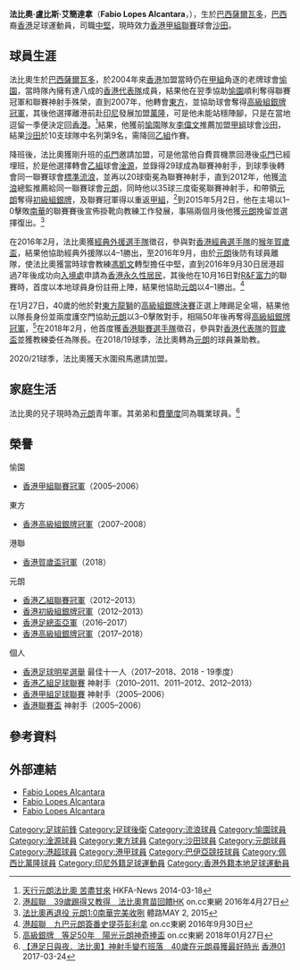 {{Infobox football biography
| name        = 法比奧 <br> Fabio Lopes Alcantara
| image       = File:Fábio Lopes Alcântara.JPG
| fullname    = Fabio Lopes Alcantara
| nickname    = Uncle Fabio、法比奧叔叔
| birth_date  = {{birth date and age|1977|3|24}}
| birth_place = [[巴西|巴西]]，[[薩爾瓦多_(巴西)|薩爾瓦多]]
| height      = {{height|m=1.88}}
| position    = [[中堅|中堅]]
| currentclub = [[沙田_(香港)|沙田]]
| clubnumber  = 22
| youthyears  =
| youthclubs  =
| years1 = 1995–1999
| clubs1 = [[巴伊亞競技俱樂部|巴伊亞]] 
| caps1  = 
| goals1 =
| years2 = 2000
| clubs2 = {{link-en|哥連泰斯阿拉戈斯體育會|Sport Club Corinthians Alagoano|哥連泰斯}} 
| caps2  = 
| goals2 = 
| years3 = 2001
| clubs3 = [[巴西人足球俱樂部|巴西人]]
| caps3  = 
| goals3 = 
| years4 = 2001
| clubs4 = [[馬利利亞體育會|馬利利亞]]
| caps4  = 
| goals4 = 
| years5 = 2002
| clubs5 = [[ABC足球俱樂部|ABC納泰]]
| caps5  = 
| goals5 = 
| years6 = 2002–2003
| clubs6 = {{link-en|國際體育會 (利梅拉)|Associação Atlética Internacional (Limeira)|國際體育會}} 
| caps6  = 
| goals6 = 
| years7 = 2004–2007 
| clubs7 = [[愉園體育會|愉園]] 
| caps7  = 36 
| goals7 = 16  
| years8 = 2007–2008 
| clubs8 = [[東方足球隊|東方]] 
| caps8  = 13   
| goals8 = 4 
| years9 = 2008–2009 
| clubs9 = [[佩西比萬隆|萬隆]] 
| caps9 = 32 
| goals9 = 3 
| years10 = 2009
| clubs10 = [[雅加達佩斯查|佩斯查]] 
| caps10  = 16
| goals10= 6 
| years11 = 2009–2010
| clubs11 = [[沙田體育會足球隊|沙田]]
| caps11  = 14
| goals11 = 4
| years12 = 2010–2011
| clubs12 = [[淦源足球會|淦源]]
| caps12  = 22
| goals12 = 23
| years13 = 2011–2012
| clubs13 = [[香港流浪足球會|標準流浪]]
| caps13  = 20
| goals13 = 20
| years14 = 2012–2020
| clubs14 = [[元朗足球會|佳聯元朗]]
| caps14  = 87
| goals14 = 7
| years15 = 2020–2021
| clubs15 = [[天水圍飛馬|天水圍飛馬]]
| caps15  = 17
| goals15 = 1
| years16 = 2021–
| clubs16 = [[沙田體育會足球隊|沙田]]
| caps16  = 12
| goals16 = 2 
| nationalyears1 =
| nationalteam1  =
| nationalcaps1  =
| nationalgoals1 =
| pcupdate = 2022年5月3日
| ntupdate =
}}

'''法比奧·盧比斯·艾簡達拿'''（'''Fabio Lopes Alcantara'''，{{bd|1977年|3月24日||}}），生於[[巴西|巴西]][[薩爾瓦多_(巴西)|薩爾瓦多]]，[[巴西|巴西]]裔[[香港|香港]]足球運動員，司職[[中堅|中堅]]，現時效力[[香港甲組聯賽|香港甲組聯賽]]球會[[沙田體育會足球隊|沙田]]。

==球員生涯==
法比奧生於[[巴西|巴西]][[薩爾瓦多_(巴西)|薩爾瓦多]]，於2004年來[[香港|香港]]加盟當時仍在[[香港甲組足球聯賽|甲組]]角逐的老牌球會[[愉園體育會|愉園]]，當時隊內擁有達八成的[[香港足球代表隊|香港代表隊]]成員，結果他在翌季協助[[愉園體育會|愉園]]順利奪得聯賽冠軍和聯賽神射手殊榮，直到2007年，他轉會[[東方足球隊|東方]]，並協助球會奪得[[香港高級組銀牌|高級組銀牌冠軍]]，其後他選擇離港前赴[[印尼|印尼]]發展加盟[[佩西比萬隆|萬隆]]，可是他未能站穩陣腳，只是在當地逗留一季便決定回[[香港|香港]]。<ref>[https://www.hkfa.com/news_details/11654 天行元朗法比奧 苦盡甘來] {{Wayback|url=https://www.hkfa.com/news_details/11654 |date=20160304213132 }} HKFA-News 2014-03-18</ref>結果，他獲前[[愉園體育會|愉園]]隊友[[李偉文|李偉文]]推薦加盟[[香港甲組足球聯賽|甲組]]球會[[沙田體育會足球隊|沙田]]，結果[[沙田體育會足球隊|沙田]]於10支球隊中名列第9名，需降回[[香港乙組足球聯賽|乙組]]作賽。

降班後，法比奧獲剛升班的[[屯門體育會足球隊|屯門]]邀請加盟，可是他當他自費買機票回港後[[屯門體育會足球隊|屯門]]已經埋班，於是他選擇轉會[[香港乙組足球聯賽|乙組]]球會[[淦源足球會|淦源]]，並錄得29球成為聯賽神射手，到球季後轉會同一聯賽球會[[香港流浪足球會|標準流浪]]，並再以20球衛冕為聯賽神射手，直到2012年，他獲[[香港流浪足球會|流浪]]總監推薦給同一聯賽球會[[元朗足球會|元朗]]，同時他以35球三度衛冕聯賽神射手，和帶領[[元朗足球會|元朗]]奪得[[2012–13年香港初級組銀牌|初級組銀牌]]，及聯賽冠軍得以重返[[香港甲組足球聯賽|甲組]]，<ref>[http://hk.on.cc/hk/bkn/cnt/sport/20160427/bkn-20160427005320134-0427_00882_001.html 港超聯　39歲踢得又教得　法比奧育苗回饋HK] {{Wayback|url=http://hk.on.cc/hk/bkn/cnt/sport/20160427/bkn-20160427005320134-0427_00882_001.html |date=20210117200554 }} on.cc東網 2016年4月27日</ref>到2015年5月2日，他在主場以1–0擊敗[[南華足球隊|南華]]的聯賽賽後宣佈掛靴向教練工作發展，事隔兩個月後他獲[[元朗足球會|元朗]]挽留並選擇復出。<ref>[http://sportsroad.hk/archives/79077 法比奧再退役 元朗1:0南華完美收咧] {{Wayback|url=http://sportsroad.hk/archives/79077 |date=20191229113648 }} 體路MAY 2, 2015</ref>

在2016年2月，法比奧獲[[2016年賀歲盃足球賽|經典外援選手隊]]徵召，參與對[[2016年賀歲盃足球賽|香港經典選手隊]]的[[2016年賀歲盃足球賽|猴年賀歲盃]]，結果他協助經典外援隊以4–1勝出，至2016年9月，由於[[元朗足球會|元朗]]後防有球員離隊，使法比奧獲當時球會教練[[馮凱文|馮凱文]]轉型擔任中堅，直到2016年9月30日居港超過7年後成功向[[香港入境處|入境處]]申請為[[香港永久性居民|香港永久性居民]]，其後他在10月16日對[[R&F富力足球會|R&F富力]]的聯賽時，首度以本地球員身份註冊上陣，結果他協助[[元朗足球會|元朗]]以4–1勝出。<ref>[http://hk.on.cc/hk/bkn/cnt/sport/20160930/bkn-20160930160506936-0930_00882_001.html 港超聯　九巴元朗簽番史提芬彭利拿] {{Wayback|url=http://hk.on.cc/hk/bkn/cnt/sport/20160930/bkn-20160930160506936-0930_00882_001.html |date=20200803225003 }} on.cc東網 2016年9月30日</ref>

在1月27日，40歲的他於對[[東方足球隊|東方龍獅]]的[[2017–18年香港高級組銀牌|高級組銀牌決賽]]正選上陣踢足全場，結果他以隊長身份並兩度護空門協助[[元朗足球會|元朗]]以3–0擊敗對手，相隔50年後再奪得[[2017–18年香港高級組銀牌|高級組銀牌冠軍]]，<ref>[http://hk.on.cc/hk/bkn/cnt/sport/20180127/bkn-20180127165331600-0127_00882_001.html 高級銀牌　等足50年　陽光元朗神奇捧盃] {{Wayback|url=http://hk.on.cc/hk/bkn/cnt/sport/20180127/bkn-20180127165331600-0127_00882_001.html |date=20180127203105 }} on.cc東網 2018年01月27日</ref>在2018年2月，他首度獲[[香港聯賽選手隊|香港聯賽選手隊]]徵召，參與對[[香港足球代表隊|香港代表隊]]的[[賀歲盃足球賽|賀歲盃]]並獲教練委任為隊長。在2018/19球季，法比奧轉為[[元朗足球會|元朗]]的球員兼助教。

2020/21球季，法比奧獲天水圍飛馬邀請加盟。

==家庭生活==
法比奧的兒子現時為[[元朗足球會|元朗]]青年軍。其弟弟{{link-en|法比西奧·盧比斯·艾簡達拿|Fabrício Lopes Alcântara|法比西奧}}和[[費蘭度·盧比斯·艾簡泰拿|費蘭度]]同為職業球員。<ref>[https://www.hk01.com/%E9%AB%94%E8%82%B2/80029/-%E6%B8%AF%E8%B6%B3%E6%97%A5%E8%88%87%E5%A4%9C-%E6%B3%95%E6%AF%94%E5%A5%A7-%E7%A5%9E%E5%B0%84%E6%89%8B%E8%AE%8A%E5%86%87%E7%8F%AD%E8%90%BD-40%E6%AD%B2%E5%9C%A8%E5%85%83%E6%9C%97%E5%B0%8B%E7%8D%B2%E6%9C%80%E5%A5%BD%E6%99%82%E5%85%89 【港足日與夜．法比奧】神射手變冇班落　40歲在元朗尋獲最好時光] [[香港01|香港01]]  2017-03-24</ref>

==榮譽==
;愉園
* [[香港甲組足球聯賽|香港甲組聯賽冠軍]]（2005–2006）
;東方
* [[香港高級組銀牌|香港高級組銀牌冠軍]]（2007–2008）
;港聯
* [[2018年賀歲盃足球賽|香港賀歲盃冠軍]]（2018）
;元朗
* [[2012–13年香港乙組足球聯賽|香港乙組聯賽冠軍]]（2012–2013）
* [[2012–13年香港初級組銀牌|香港初級組銀牌冠軍]]（2012–2013）
* [[2015–16年香港足總盃|香港足總盃亞軍]]（2016–2017）
* [[2017–18年香港高級組銀牌|香港高級組銀牌冠軍]]（2017–2018）
;個人
* [[香港足球明星選舉|香港足球明星選舉]] 最佳十一人（2017–2018、2018 - 19季度）
* [[香港乙組足球聯賽|香港乙組足球聯賽]] 神射手（2010–2011、2011–2012、2012–2013）
* [[香港甲組足球聯賽|香港甲組足球聯賽]] 神射手（2005–2006）
* [[香港聯賽盃|香港聯賽盃]] 神射手（2005–2006）

==參考資料==
{{reflist}}

==外部連結==
*[http://www.hkfa.com/en/player_view.php?player_id=99 Fabio Lopes Alcantara] {{Wayback|url=http://www.hkfa.com/en/player_view.php?player_id=99 |date=20180829175418 }}
*[https://www.transfermarkt.com/fabio-lopes/profil/spieler/287744 Fabio Lopes Alcantara] {{Wayback|url=https://www.transfermarkt.com/fabio-lopes/profil/spieler/287744 |date=20190909085600 }}
*[https://us.soccerway.com/players/fabio-lopes-alcantara/63188/ Fabio Lopes Alcantara] {{Wayback|url=https://us.soccerway.com/players/fabio-lopes-alcantara/63188/ |date=20190904070607 }}

{{香港飛馬球員名單}}
{{港甲神射手}}

{{DEFAULTSORT:Fabio Lopes Alcantara]}} 

[[Category:足球前鋒|Category:足球前鋒]]
[[Category:足球後衛|Category:足球後衛]]
[[Category:流浪球員|Category:流浪球員]]
[[Category:愉園球員|Category:愉園球員]]
[[Category:淦源球員|Category:淦源球員]]
[[Category:東方球員|Category:東方球員]]
[[Category:沙田球員|Category:沙田球員]]
[[Category:元朗球員|Category:元朗球員]]
[[Category:港超球員|Category:港超球員]]
[[Category:港甲球員|Category:港甲球員]]
[[Category:巴伊亞競技球員|Category:巴伊亞競技球員]]
[[Category:佩西比萬隆球員|Category:佩西比萬隆球員]]
[[Category:印尼外籍足球運動員|Category:印尼外籍足球運動員]]
[[Category:香港外籍本地足球運動員|Category:香港外籍本地足球運動員]]